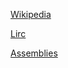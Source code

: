 [[Projects/Open Source/Banshee/Plugins/Wikipedia|Wikipedia]]


[[Projects/Open Source/Banshee/Plugins/Lirc|Lirc]]


[[Projects/Open Source/Banshee/Plugins/Assemblies|Assemblies]]